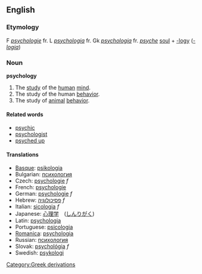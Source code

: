 {{wikipedia}}
==English==
===Etymology===
F ''[[psychologie]]'' fr. L ''[[psychologia]]'' fr. Gk ''[[psychologia]]'' fr. ''[[psyche]]'' [[soul]] + [[-logy]] (''[[-logia]]'')

===Noun===
'''psychology'''

# The [[study]] of the [[human]] [[mind]].
# The study of the human [[behavior]].
# The study of [[animal]] [[behavior]].

====Related words====
*[[psychic]]
*[[psychologist]]
*[[psyched up]]

====Translations====
*[[Basque]]: [[psikologia]]
*Bulgarian: [[психология]]
*Czech: [[psychologie]] ''f''
*French: [[psychologie]]
*German: [[psychologie]] ''f''
*Hebrew: [[פסיכולוגיה]] ''f''
*Italian: [[sicologia]] ''f''
*Japanese: [[心理学]]　([[しんりがく]])
*Latin: [[psychologia]]
*Portuguese: [[psicologia]]
*[[Romanica]]: [[psychologia]]
*Russian: [[психология]]
*Slovak: [[psychológia]] ''f''
*Swedish: [[psykologi]]
[[Category:Greek derivations]]